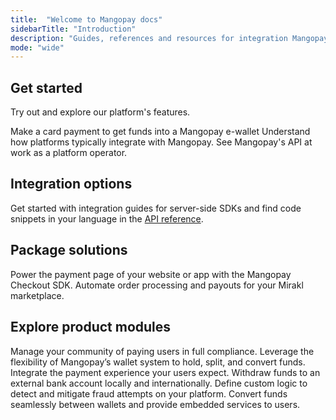 ```yaml
---
title:  "Welcome to Mangopay docs"
sidebarTitle: "Introduction"
description: "Guides, references and resources for integration Mangopay."
mode: "wide"
---
```


## Get started
Try out and explore our platform's features.

<CardGroup cols={3}>
  <Card title="Make a pay-in" href="make-a-payin">
    Make a card payment to get funds into a Mangopay e-wallet
  </Card>
  <Card title="See use cases" href="workflows/marketplace-basics-b2c">
    Understand how platforms typically integrate with Mangopay.
  </Card>
  <Card title="Explore demo" href="https://demo-marketplace.mangopay.com/">
    See Mangopay's API at work as a platform operator.
  </Card>
</CardGroup>

## Integration options
Get started with integration guides for server-side SDKs and find code snippets in your language in the [API reference](/api-reference/introduction).
<CardGroup cols={3}>
  <Card title="Node.js" icon="node" href="integration-tools/sdks/nodejs">
  </Card>
  <Card title="PHP" icon="php" href="integration-tools/sdks/php">
  </Card>
  <Card title="Python" icon="python" href="integration-tools/sdks/python">
  </Card>
  <Card title=".NET" icon="code" href="integration-tools/sdks/net">
  </Card>
  <Card title="Java" icon="java" href="integration-tools/sdks/java">
  </Card>
  <Card title="Ruby" icon="gem" href="integration-tools/sdks/ruby">
  </Card>
</CardGroup>

## Package solutions
<CardGroup cols={2}>
  <Card title="Checkout SDK" href="integration-tools/sdks/checkout">
    Power the payment page of your website or app with the Mangopay Checkout SDK.
  </Card>
  <Card title="Mirakl connector" href="integration-tools/official-integrations/mirakl">
    Automate order processing and payouts for your Mirakl marketplace.
  </Card>
</CardGroup>

## Explore product modules
<CardGroup cols={2}>
  <Card title="Users" href="concepts/users/introduction-types">
    Manage your community of paying users in full compliance.
  </Card>
  <Card title="Wallets" href="concepts/e-wallet-system">
    Leverage the flexibility of Mangopay’s wallet system to hold, split, and convert funds.
  </Card>
  <Card title="Payments" href="concepts/payments/currencies">
    Integrate the payment experience your users expect.
  </Card>
  <Card title="Payouts" href="concepts/payments/payouts">
    Withdraw funds to an external bank account locally and internationally.
  </Card>
  <Card title="Fraud prevention" href="concepts/fraud-prevention-rules">
    Define custom logic to detect and mitigate fraud attempts on your platform.
  </Card>
  <Card title="FX" href="concepts/payments/fx">
    Convert funds seamlessly between wallets and provide embedded services to users.
  </Card>
</CardGroup>